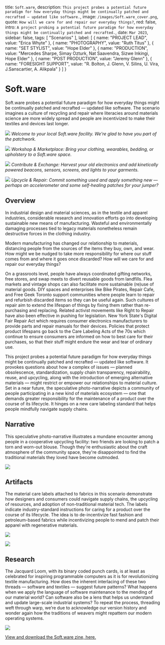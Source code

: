 
  title: `Soft.ware`,
  description: `This project probes a potential future paradigm for how everyday things might be continually patched and recrafted — updated like software.`,
  image: `/images/Soft.ware_cover.png`,
  quote: `How will we care for and repair our everyday things?`,
  red: false,
  intro: `A project probing a potential future paradigm for how everyday things might be continually patched and recrafted.`,
  date: `Mar 2023`,
  sidebar: false,
  tags: [
    "Scenarios"
  ], 
  label: [ { name: "PROJECT LEAD", value: "Erica Whyte" }, { name: "PHOTOGRAPHY", value: "Ruth Titus" }, { name: "SET STYLIST", value: "Hope Elder" }, { name: "PRODUCTION", value: "Mercedes Sharpe, Simay Ozturk, Nat Saavendra, Sizwe Inkingi, Hope Elder" }, { name: "POST PRODUCTION", value: "Jeremy Glenn" }, { name: "FORESIGHT SUPPORT", value: "R. Bolton, J. Glenn, V. Silins, U. Vira, J.Sanscartier, A. Alikpala" } ] }

# Soft.ware

<Label meta={meta} />

Soft.ware probes a potential future paradigm for how everyday things might be continually patched and recrafted — updated like software. The scenario imagines a culture of recycling and repair where literacies around materials science are more widely spread and people are incentivized to make their textiles and devices last longer.

![](/images/1.Softwarecover.png)
*Welcome to your local Soft.ware facility. We're glad to have you part of the patchwork.*

![](/images/3.Filmic.png) 
*Workshop & Marketplace: Bring your clothing, wearables, bedding, or upholstery to a Soft.ware space.*

![](/images/4.Filmic.png) 
*Contribute & Exchange: Harvest your old electronics and add kinetically powered beacons, sensors, screens, and lights to your garments.*

![](/images/5.Filmic.png) 
*Upcycle & Repair: Commit something used and apply something new — perhaps an accelerometer and some self-healing patches for your jumper?*

## Overview

In industrial design and material sciences, as in the textile and apparel industries, considerable research and innovation efforts go into developing sustainable new means of manufacturing. Wasteful and environmentally damaging processes tied to legacy materials nonetheless remain destructive forces in the clothing industry.

Modern manufacturing has changed our relationship to materials, distancing people from the sources of the items they buy, own, and wear. How might we be nudged to take more responsibility for where our stuff comes from and where it goes once discarded? How will we care for and repair our everyday things?

On a grassroots level, people have always coordinated gifting networks, free stores, and swap meets to divert reusable goods from landfills. Flea markets and vintage shops can also facilitate more sustainable (re)use of material goods. DIY spaces and enterprises like Bike Pirates, Repair Cafe, and Free Geek Toronto support communities where people learn to repair and refurbish discarded items so they can be useful again. Such cultures of repair aim to extend the lifespan of things by fixing them rather than re-purchasing and replacing. Related activist movements like Right to Repair have also been effective in pushing for legislation. New York State's Digital Fair Repair Act which requires consumer electronics manufacturers to provide parts and repair manuals for their devices. Policies that protect product lifespans go back to the Care Labeling Acts of the 70s which continue to ensure consumers are informed on how to best care for their purchases, so that their stuff might endure the wear and tear of ordinary use.

This project probes a potential future paradigm for how everyday things might be continually patched and recrafted — updated like software. It provokes questions about how a complex of issues — planned obsolescence, standardization, supply chain transparency, repairability, reuse, and upcycling, along with the introduction of emerging alternative materials — might restrict or empower our relationships to material culture. Set in a near future, the speculative photo-narrative depicts a community of people participating in a new kind of materials ecosystem — one that demands greater responsibility for the maintenance of a product over the course of its lifecycle. It hinges on a new care labeling standard that helps people mindfully navigate supply chains. 

## Narrative

This speculative photo-narrative illustrates a mundane encounter among people in a cooperative upcycling facility: two friends are looking to patch a torn and worn-out blouse. Though they're enthusiastic about the craft atmosphere of the community space, they're disappointed to find the traditional materials they loved have become outmoded.

![](/images/6.Narrative.png)

## Artifacts

The material care labels attached to fabrics in this scenario demonstrate how designers and consumers could navigate supply chains, the upcycling of resources, and adoption of non-traditional material tech. The labels indicate industry-standard instructions for caring for a product over the course of its lifecycle. The idea is to de-incentivize fast fashion and petroleum-based fabrics while incentivizing people to mend and patch their apparel with regenerative materials.

![](/images/2.Labellegend.png)

![](/images/3.Attachmentinstructions.png)

## Research

The Jacquard Loom, with its binary coded punch cards, is at least as celebrated for inspiring programmable computers as it is for revolutionizing textile manufacturing. How does the inherent interlacing of these two threads — software and textiles — suggest future patterns? What happens when we apply the language of software maintenance to the mending of our material world? Can software also be a lens that helps us understand and update large-scale industrial systems? To repeat the process, threading weft through warp, we’re due to acknowledge our version history and wonder again how the traditions of weavers might repattern our modern operating systems. 

![](/images/8.Computerchip.jpg)

[View and download the Soft.ware zine, here.]('https://indd.adobe.com/view/41334d0c-d76a-4213-8886-8c1f02ea0610')
                   
